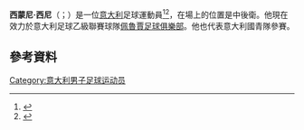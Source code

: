 '''西蒙尼·西尼'''（{{lang-it|Simone Sini}}；{{bd|1992年|4月9日}}）是一位[[意大利|意大利]]足球運動員<ref>{{cite news |url=http://www.uslecce.it/PaginaEvento.aspx?ID_TIPO_EVENTO=1&ID_EVENTO=2568 |title=Presi Bertolacci e Sini dalla Roma |trans_title=Taken Bertolacci and Sini from Roma |work=US Lecce |date=20 July 2010 |accessdate=11 January 2011 |language=it |deadurl=yes |archiveurl=https://web.archive.org/web/20100723084055/http://www.uslecce.it/PaginaEvento.aspx?ID_TIPO_EVENTO=1&ID_EVENTO=2568 |archivedate=2010年7月23日 }}</ref><ref>{{cite web|url=http://www.asroma.it/pdf/2011_-_10_-_06_progetto_di_bilancio_separato_al_30_giugno_2011.pdf|title=progetto di bilancio separato al 30 giugno 2011|date=6 October 2011|accessdate=11 June 2012|publisher=AS Roma|language=it|archive-date=2012-06-16|archive-url=https://web.archive.org/web/20120616175746/http://www.asroma.it/pdf/2011_-_10_-_06_progetto_di_bilancio_separato_al_30_giugno_2011.pdf|dead-url=no}}</ref>，在場上的位置是中後衛。他現在效力於意大利足球乙級聯賽球隊[[佩魯賈足球俱樂部|佩魯賈足球俱樂部]]。他也代表意大利國青隊參賽。
==參考資料==
{{Reflist}}

{{DEFAULTSORT: Sini, Simone}}
[[Category:意大利男子足球运动员|Category:意大利男子足球运动员]]

{{Sport-bio-stub}}